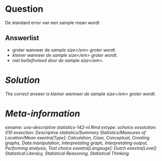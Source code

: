 Question
========

De standard error van een sample mean wordt 

Answerlist
----------
* groter wanneer de <em>sample size<\/em> groter wordt.
* kleiner wanneer de <em>sample size<\/em> groter wordt.
* niet be\u00efnvloed door de <em>sample size<\/em>.

Solution
========

The correct answer is  kleiner wanneer de <em>sample size<\/em> groter wordt. 

Meta-information
================
exname: uva-descriptive statistics-142-nl.Rmd 
extype: schoice 
exsolution: 010 
exsection: Descriptive statistics/Summary Statistics/Measures of Location/Mean
exextra[Type]: Calculation, Case, Conceptual, Creating graphs, Data manipulation, Interpretating graph, Interpretating output, Performing analysis, Test choice 
exextra[Langauge]: Dutch 
exextra[Level]: Statistical Literacy, Statistical Reasoning, Statistical Thinking 
